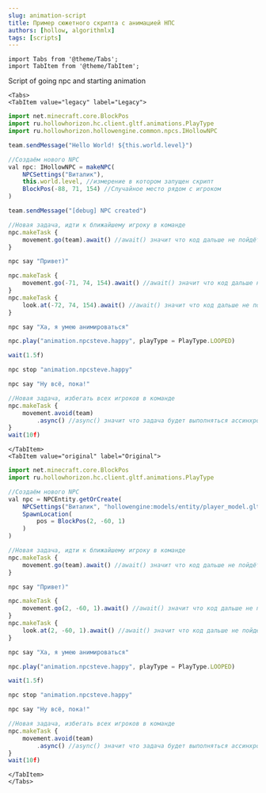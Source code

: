 ```yaml
---
slug: animation-script
title: Пример сюжетного скрипта с анимацией НПС
authors: [hollow, algorithmlx]
tags: [scripts]
---
```


```mdx-code-block
import Tabs from '@theme/Tabs';
import TabItem from '@theme/TabItem';
```

Script of going npc and starting animation
```mdx-code-block
<Tabs>
<TabItem value="legacy" label="Legacy">
```

```jsx
import net.minecraft.core.BlockPos
import ru.hollowhorizon.hc.client.gltf.animations.PlayType
import ru.hollowhorizon.hollowengine.common.npcs.IHollowNPC

team.sendMessage("Hello World! ${this.world.level}")

//Создаём нового NPC
val npc: IHollowNPC = makeNPC(
    NPCSettings("Виталик"),
    this.world.level, //измерение в котором запущен скрипт
    BlockPos(-88, 71, 154) //Случайное место рядом с игроком
)

team.sendMessage("[debug] NPC created")

//Новая задача, идти к ближайшему игроку в команде
npc.makeTask {
    movement.go(team).await() //await() значит что код дальше не пойдёт, пока npc не достигнет цели
}

npc say "Привет)"

npc.makeTask {
    movement.go(-71, 74, 154).await() //await() значит что код дальше не пойдёт, пока npc не достигнет цели
}
npc.makeTask {
    look.at(-72, 74, 154).await() //await() значит что код дальше не пойдёт, пока npc не достигнет цели
}

npc say "Ха, я умею анимироваться"

npc.play("animation.npcsteve.happy", playType = PlayType.LOOPED)

wait(1.5f)

npc stop "animation.npcsteve.happy"

npc say "Ну всё, пока!"

//Новая задача, избегать всех игроков в команде
npc.makeTask {
    movement.avoid(team)
        .async() //async() значит что задача будет выполняться ассинхронно (код продолжит идти дальше, даже если цель не достигнута)
}
wait(10f)
```

```mdx-code-block
</TabItem>
<TabItem value="original" label="Original">
```

```jsx
import net.minecraft.core.BlockPos
import ru.hollowhorizon.hc.client.gltf.animations.PlayType

//Создаём нового NPC
val npc = NPCEntity.getOrCreate(
    NPCSettings("Виталик", "hollowengine:models/entity/player_model.gltf"),
    SpawnLocation(
        pos = BlockPos(2, -60, 1)
    )
)

//Новая задача, идти к ближайшему игроку в команде
npc.makeTask {
    movement.go(team).await() //await() значит что код дальше не пойдёт, пока npc не достигнет цели
}

npc say "Привет)"

npc.makeTask {
    movement.go(2, -60, 1).await() //await() значит что код дальше не пойдёт, пока npc не достигнет цели
}
npc.makeTask {
    look.at(2, -60, 1).await() //await() значит что код дальше не пойдёт, пока npc не достигнет цели
}

npc say "Ха, я умею анимироваться"

npc.play("animation.npcsteve.happy", playType = PlayType.LOOPED)

wait(1.5f)

npc stop "animation.npcsteve.happy"

npc say "Ну всё, пока!"

//Новая задача, избегать всех игроков в команде
npc.makeTask {
    movement.avoid(team)
        .async() //async() значит что задача будет выполняться ассинхронно (код продолжит идти дальше, даже если цель не достигнута)
}
wait(10f)
```
```mdx-code-block
</TabItem>
</Tabs>
```